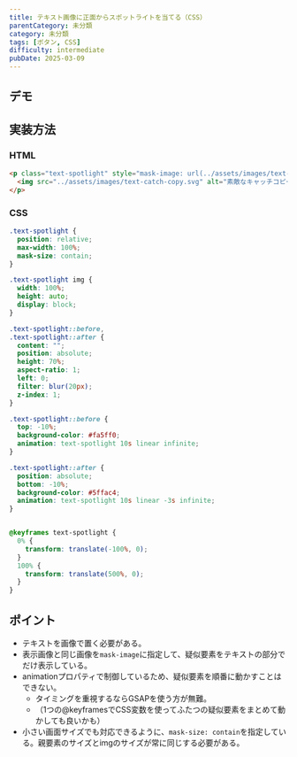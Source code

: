 ```yaml
---
title: テキスト画像に正面からスポットライトを当てる（CSS）
parentCategory: 未分類
category: 未分類
tags: [ボタン, CSS]
difficulty: intermediate
pubDate: 2025-03-09
---
```



## デモ

<IframeDemo/>

## 実装方法

### HTML

```html
<p class="text-spotlight" style="mask-image: url(../assets/images/text-catch-copy.svg);">
  <img src="../assets/images/text-catch-copy.svg" alt="素敵なキャッチコピー">
</p>
```

### CSS

```css
.text-spotlight {
  position: relative;
  max-width: 100%;
  mask-size: contain;
}

.text-spotlight img {
  width: 100%;
  height: auto;
  display: block;
}

.text-spotlight::before,
.text-spotlight::after {
  content: "";
  position: absolute;
  height: 70%;
  aspect-ratio: 1;
  left: 0;
  filter: blur(20px);
  z-index: 1;
}

.text-spotlight::before {
  top: -10%;
  background-color: #fa5ff0;
  animation: text-spotlight 10s linear infinite;
}

.text-spotlight::after {
  position: absolute;
  bottom: -10%;
  background-color: #5ffac4;
  animation: text-spotlight 10s linear -3s infinite;
}


@keyframes text-spotlight {
  0% {
    transform: translate(-100%, 0);
  }
  100% {
    transform: translate(500%, 0);
  }
}
```

## ポイント
- テキストを画像で置く必要がある。
- 表示画像と同じ画像を`mask-image`に指定して、疑似要素をテキストの部分でだけ表示している。
- animationプロパティで制御しているため、疑似要素を順番に動かすことはできない。
  - タイミングを重視するならGSAPを使う方が無難。
  - （1つの@keyframesでCSS変数を使ってふたつの疑似要素をまとめて動かしても良いかも）
- 小さい画面サイズでも対応できるように、`mask-size: contain`を指定している。親要素のサイズとimgのサイズが常に同じする必要がある。
